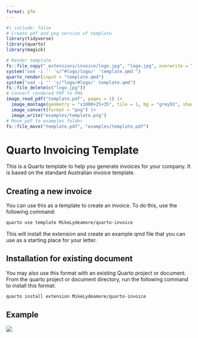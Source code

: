 ```yaml
---
format: gfm
---
```


<!-- README.md is generated from README.qmd. Please edit that file -->

```r
#| include: false
# Create pdf and png version of template
library(tidyverse)
library(quarto)
library(magick)

# Render template
fs::file_copy("_extensions/invoice/logo.jpg", "logo.jpg", overwrite = TRUE)
system("sed -i '' 's/^#logo/logo/' 'template.qmd'")
quarto_render(input = "template.qmd")
system("sed -i '' 's/^logo/#logo/' template.qmd")
fs::file_delete(c("logo.jpg"))
# Convert rendered PDF to PNG
image_read_pdf("template.pdf", pages = 1) |>
  image_montage(geometry = "x1000+25+35", tile = 1, bg = "grey92", shadow = TRUE) |>
  image_convert(format = "png") |>
  image_write("examples/template.png")
# Move pdf to examples folder
fs::file_move("template.pdf", "examples/template.pdf")
```

# Quarto Invoicing Template

This is a Quarto template to help you generate invoices for your company. It is based on the standard Australian invoice template.

## Creating a new invoice

You can use this as a template to create an invoice.
To do this, use the following command:

```bash
quarto use template MikeLydeamore/quarto-invoice
```

This will install the extension and create an example qmd file that you can use as a starting place for your letter.

## Installation for existing document

You may also use this format with an existing Quarto project or document.
From the quarto project or document directory, run the following command to install this format:

```bash
quarto install extension MikeLydeamore/quarto-invoice
```

## Example

[![](examples/template.png)](examples/template.pdf)